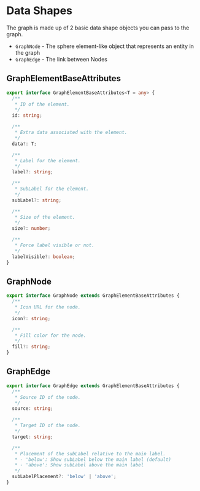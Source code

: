 
<Meta title="Docs/API/Data Shapes" />

# Data Shapes

The graph is made up of 2 basic data shape objects you can pass to the graph.

- `GraphNode` - The sphere element-like object that represents an entity in the graph
- `GraphEdge` - The link between Nodes

## GraphElementBaseAttributes

```ts
export interface GraphElementBaseAttributes<T = any> {
  /**
   * ID of the element.
   */
  id: string;

  /**
   * Extra data associated with the element.
   */
  data?: T;

  /**
   * Label for the element.
   */
  label?: string;

  /**
   * SubLabel for the element.
   */
  subLabel?: string;

  /**
   * Size of the element.
   */
  size?: number;

  /**
   * Force label visible or not.
   */
  labelVisible?: boolean;
}
```

## GraphNode

```ts
export interface GraphNode extends GraphElementBaseAttributes {
  /**
   * Icon URL for the node.
   */
  icon?: string;

  /**
   * Fill color for the node.
   */
  fill?: string;
}
```

## GraphEdge

```ts
export interface GraphEdge extends GraphElementBaseAttributes {
  /**
   * Source ID of the node.
   */
  source: string;

  /**
   * Target ID of the node.
   */
  target: string;

  /**
   * Placement of the subLabel relative to the main label.
   * - 'below': Show subLabel below the main label (default)
   * - 'above': Show subLabel above the main label
   */
  subLabelPlacement?: 'below' | 'above';
}
```
